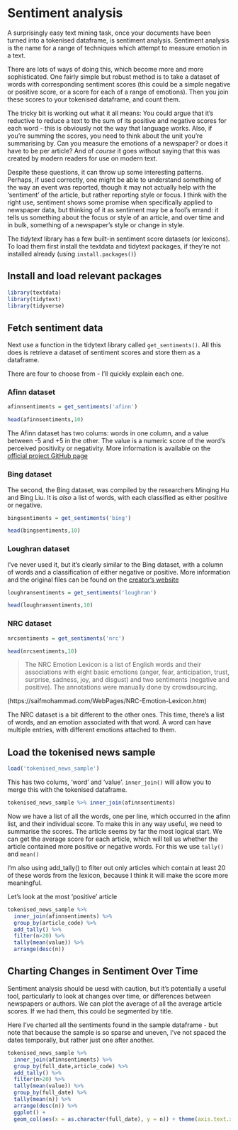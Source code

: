 # Sentiment analysis


A surprisingly easy text mining task, once your documents have been turned into a tokenised dataframe, is sentiment analysis. Sentiment analysis is the name for a range of techniques which attempt to measure emotion in a text.

There are lots of ways of doing this, which become more and more sophisticated. One fairly simple but robust method is to take a dataset of words with corresponding sentiment scores (this could be a simple negative or positive score, or a score for each of a range of emotions). Then you join these scores to your tokenised dataframe, and count them.

The tricky bit is working out what it all means: You could argue that it's reductive to reduce a text to the sum of its positive and negative scores for each word - this is obviously not the way that language works. Also, if you're summing the scores, you need to think about the unit you're summarising by. Can you measure the emotions of a newspaper? or does it have to be per article? And of _course_ it goes without saying that this was created by modern readers for use on modern text.

Despite these questions, it can throw up some interesting patterns. Perhaps, if used correctly, one might be able to understand something of the way an event was reported, though it may not actually help with the 'sentiment' of the article, but rather reporting style or focus. I think with the right use, sentiment shows some promise when specifically applied to newspaper data, but thinking of it as sentiment may be a fool's errand: it tells us something about the focus or style of an article, and over time and in bulk, something of a newspaper's style or change in style.

The *tidytext* library has a few built-in sentiment score datasets (or lexicons). To load them first install the textdata and tidytext packages, if they're not installed already (using ```install.packages()```)

## Install and load relevant packages
```r
library(textdata)
library(tidytext)
library(tidyverse)

```

## Fetch sentiment data

Next use a function in the tidytext library called ```get_sentiments()```. All this does is retrieve a dataset of sentiment scores and store them as a dataframe. 

There are four to choose from - I'll quickly explain each one. 

### Afinn dataset

```r
afinnsentiments = get_sentiments('afinn')

head(afinnsentiments,10)
```

The Afinn dataset has two colums: words in one column, and a value between -5 and +5 in the other. The value is a numeric score of the word's perceived positivity or negativity. More information is available on the [official project GitHub page](https://github.com/fnielsen/afinn)

### Bing dataset

The second, the Bing dataset, was compiled by the researchers Minqing Hu and Bing Liu. It is _also_ a list of words, with each classified as either positive or negative. 

```r
bingsentiments = get_sentiments('bing')

head(bingsentiments,10)

```

### Loughran dataset

I've never used it, but it's clearly similar to the Bing dataset, with a column of words and a classification of either negative or positive. More information and the original files can be found on the [creator's website](https://sraf.nd.edu/textual-analysis/resources/)

```r
loughransentiments = get_sentiments('loughran')

head(loughransentiments,10)

```

### NRC dataset

```r
nrcsentiments = get_sentiments('nrc')

head(nrcsentiments,10)

```

>The NRC Emotion Lexicon is a list of English words and their associations with eight basic emotions (anger, fear, anticipation, trust, surprise, sadness, joy, and disgust) and two sentiments (negative and positive). The annotations were manually done by crowdsourcing.

(https://saifmohammad.com/WebPages/NRC-Emotion-Lexicon.htm)

The NRC dataset is a bit different to the other ones. This time, there's a list of words, and an emotion associated with that word. A word can have multiple entries, with different emotions attached to them. 

## Load the tokenised news sample
```r
load('tokenised_news_sample')
```


This has two colums, 'word' and 'value'. ```inner_join()``` will allow you to merge this with the tokenised dataframe.

```r
tokenised_news_sample %>% inner_join(afinnsentiments)
```

Now we have a list of all the words, one per line, which occurred in the afinn list, and their individual score. To make this in any way useful, we need to summarise the scores. The article seems by far the most logical start. We can get the average score for each article, which will tell us whether the article contained more positive or negative words. For this we use ```tally()``` and ```mean()```

I'm also using add_tally() to filter out only articles which contain at least 20 of these words from the lexicon, because I think it will make the score more meaningful.

Let's look at the most 'positive' article

```r
tokenised_news_sample %>% 
  inner_join(afinnsentiments) %>% 
  group_by(article_code) %>% 
  add_tally() %>% 
  filter(n>20) %>% 
  tally(mean(value)) %>% 
  arrange(desc(n))
```
## Charting Changes in Sentiment Over Time

Sentiment analysis should be uesd with caution, but it's potentially a useful tool, particularly to look at changes over time, or differences between newspapers or authors. We can plot the average of all the average article scores. If we had them, this could be segmented by title.

Here I've charted all the sentiments found in the sample dataframe - but note that because the sample is so sparse and uneven, I've not spaced the dates temporally, but rather just one after another.

```r
tokenised_news_sample %>% 
  inner_join(afinnsentiments) %>% 
  group_by(full_date,article_code) %>% 
  add_tally() %>% 
  filter(n>20) %>% 
  tally(mean(value)) %>%
  group_by(full_date) %>% 
  tally(mean(n)) %>%
  arrange(desc(n)) %>% 
  ggplot() + 
  geom_col(aes(x = as.character(full_date), y = n)) + theme(axis.text.x = element_text(angle = 45, hjust = 1, vjust = 1))
```
